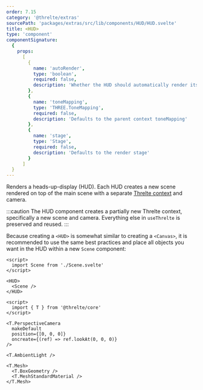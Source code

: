 ```yaml
---
order: 7.15
category: '@threlte/extras'
sourcePath: 'packages/extras/src/lib/components/HUD/HUD.svelte'
title: <HUD>
type: 'component'
componentSignature:
  {
    props:
      [
        {
          name: 'autoRender',
          type: 'boolean',
          required: false,
          description: 'Whether the HUD should automatically render its contents'
        },
        {
          name: 'toneMapping',
          type: 'THREE.ToneMapping',
          required: false,
          description: 'Defaults to the parent context toneMapping'
        },
        {
          name: 'stage',
          type: 'Stage',
          required: false,
          description: 'Defaults to the render stage'
        }
      ]
  }
---
```



Renders a heads-up-display (HUD). Each HUD creates a new scene rendered on top of the main scene with a separate [Threlte context](/reference/core/use-threlte) and camera.

:::caution
The HUD component creates a partially new Threlte context, specifically a new scene and camera.
Everything else in `useThrelte` is preserved and reused.
:::

<Example path="extras/hud/simple" />

Because creating a `<HUD>` is somewhat similar to creating a `<Canvas>`, it is recommended to use the same best practices and
place all objects you want in the HUD within a new `Scene` component:

```svelte title=MyHUD.svelte {2,6}+
<script>
  import Scene from './Scene.svelte'
</script>

<HUD>
  <Scene />
</HUD>
```

```svelte title=Scene.svelte
<script>
  import { T } from '@threlte/core'
</script>

<T.PerspectiveCamera
  makeDefault
  position={[0, 0, 0]}
  oncreate={(ref) => ref.lookAt(0, 0, 0)}
/>

<T.AmbientLight />

<T.Mesh>
  <T.BoxGeometry />
  <T.MeshStandardMaterial />
</T.Mesh>
```
